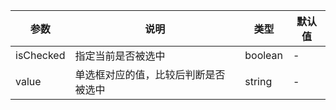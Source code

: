 | 参数      | 说明                                 | 类型    | 默认值 |
| --------- | ------------------------------------ | ------- | ------ |
| isChecked | 指定当前是否被选中                   | boolean | -      |
| value     | 单选框对应的值，比较后判断是否被选中 | string  | -      |
